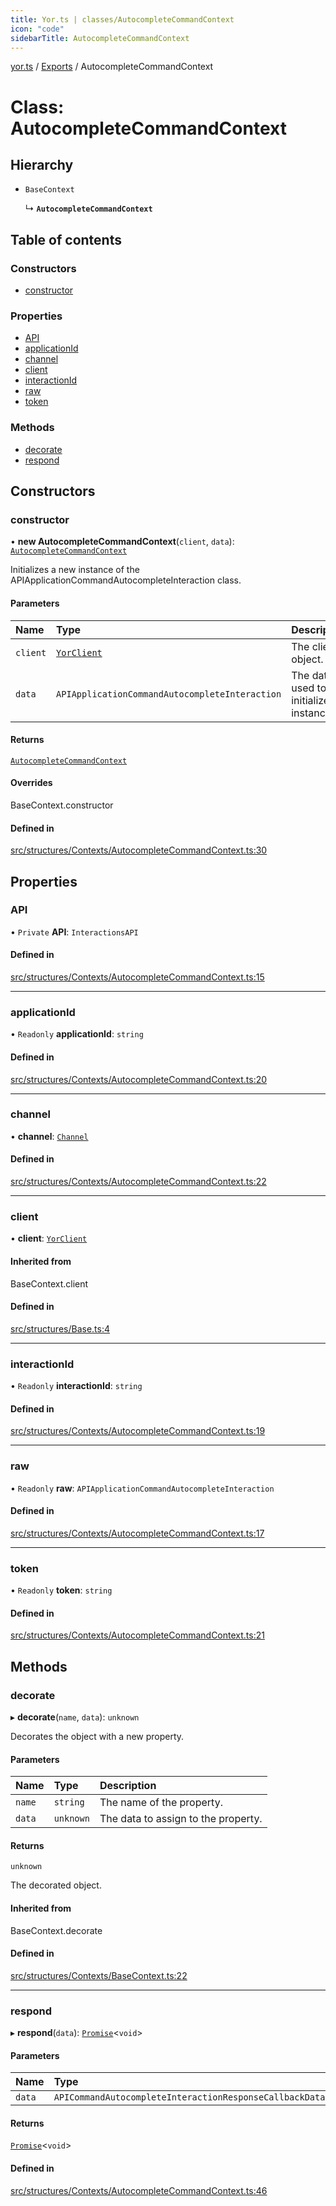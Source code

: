 ```yaml
---
title: Yor.ts | classes/AutocompleteCommandContext
icon: "code"
sidebarTitle: AutocompleteCommandContext
---
```

[yor.ts](../README) / [Exports](../modules) / AutocompleteCommandContext

# Class: AutocompleteCommandContext

## Hierarchy

- `BaseContext`

  ↳ **`AutocompleteCommandContext`**

## Table of contents

### Constructors

- [constructor](AutocompleteCommandContext#constructor)

### Properties

- [API](AutocompleteCommandContext#api)
- [applicationId](AutocompleteCommandContext#applicationid)
- [channel](AutocompleteCommandContext#channel)
- [client](AutocompleteCommandContext#client)
- [interactionId](AutocompleteCommandContext#interactionid)
- [raw](AutocompleteCommandContext#raw)
- [token](AutocompleteCommandContext#token)

### Methods

- [decorate](AutocompleteCommandContext#decorate)
- [respond](AutocompleteCommandContext#respond)

## Constructors

### constructor

• **new AutocompleteCommandContext**(`client`, `data`): [`AutocompleteCommandContext`](AutocompleteCommandContext)

Initializes a new instance of the APIApplicationCommandAutocompleteInteraction class.

#### Parameters

| Name | Type | Description |
| :------ | :------ | :------ |
| `client` | [`YorClient`](YorClient) | The client object. |
| `data` | `APIApplicationCommandAutocompleteInteraction` | The data used to initialize the instance. |

#### Returns

[`AutocompleteCommandContext`](AutocompleteCommandContext)

#### Overrides

BaseContext.constructor

#### Defined in

[src/structures/Contexts/AutocompleteCommandContext.ts:30](https://github.com/OreOreki/yor.ts/blob/d2830c6/src/structures/Contexts/AutocompleteCommandContext.ts#L30)

## Properties

### API

• `Private` **API**: `InteractionsAPI`

#### Defined in

[src/structures/Contexts/AutocompleteCommandContext.ts:15](https://github.com/OreOreki/yor.ts/blob/d2830c6/src/structures/Contexts/AutocompleteCommandContext.ts#L15)

___

### applicationId

• `Readonly` **applicationId**: `string`

#### Defined in

[src/structures/Contexts/AutocompleteCommandContext.ts:20](https://github.com/OreOreki/yor.ts/blob/d2830c6/src/structures/Contexts/AutocompleteCommandContext.ts#L20)

___

### channel

• **channel**: [`Channel`](Channel)

#### Defined in

[src/structures/Contexts/AutocompleteCommandContext.ts:22](https://github.com/OreOreki/yor.ts/blob/d2830c6/src/structures/Contexts/AutocompleteCommandContext.ts#L22)

___

### client

• **client**: [`YorClient`](YorClient)

#### Inherited from

BaseContext.client

#### Defined in

[src/structures/Base.ts:4](https://github.com/OreOreki/yor.ts/blob/d2830c6/src/structures/Base.ts#L4)

___

### interactionId

• `Readonly` **interactionId**: `string`

#### Defined in

[src/structures/Contexts/AutocompleteCommandContext.ts:19](https://github.com/OreOreki/yor.ts/blob/d2830c6/src/structures/Contexts/AutocompleteCommandContext.ts#L19)

___

### raw

• `Readonly` **raw**: `APIApplicationCommandAutocompleteInteraction`

#### Defined in

[src/structures/Contexts/AutocompleteCommandContext.ts:17](https://github.com/OreOreki/yor.ts/blob/d2830c6/src/structures/Contexts/AutocompleteCommandContext.ts#L17)

___

### token

• `Readonly` **token**: `string`

#### Defined in

[src/structures/Contexts/AutocompleteCommandContext.ts:21](https://github.com/OreOreki/yor.ts/blob/d2830c6/src/structures/Contexts/AutocompleteCommandContext.ts#L21)

## Methods

### decorate

▸ **decorate**(`name`, `data`): `unknown`

Decorates the object with a new property.

#### Parameters

| Name | Type | Description |
| :------ | :------ | :------ |
| `name` | `string` | The name of the property. |
| `data` | `unknown` | The data to assign to the property. |

#### Returns

`unknown`

The decorated object.

#### Inherited from

BaseContext.decorate

#### Defined in

[src/structures/Contexts/BaseContext.ts:22](https://github.com/OreOreki/yor.ts/blob/d2830c6/src/structures/Contexts/BaseContext.ts#L22)

___

### respond

▸ **respond**(`data`): [`Promise`]( https://developer.mozilla.org/docs/Web/JavaScript/Reference/Global_Objects/Promise )\<`void`\>

#### Parameters

| Name | Type |
| :------ | :------ |
| `data` | `APICommandAutocompleteInteractionResponseCallbackData` |

#### Returns

[`Promise`]( https://developer.mozilla.org/docs/Web/JavaScript/Reference/Global_Objects/Promise )\<`void`\>

#### Defined in

[src/structures/Contexts/AutocompleteCommandContext.ts:46](https://github.com/OreOreki/yor.ts/blob/d2830c6/src/structures/Contexts/AutocompleteCommandContext.ts#L46)
